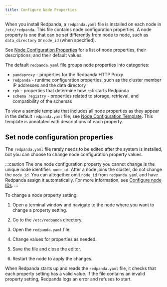 ```yaml
---
title: Configure Node Properties
---
```


<head>
    <meta name="title" content="Configure node properties | Redpanda Docs"/>
    <meta name="description" content="Node configuration properties using redpanda.yaml file."/>
</head>

When you install Redpanda, a `redpanda.yaml` file is installed on each node in `/etc/redpanda`. This file contains node configuration properties. A node property is one that can be set differently from node to node, such as `data_directory` or `node_id` (when specified).

See [Node Configuration Properties](../../../../../reference/node-properties) for a list of node properties, their descriptions, and their default values.

The default `redpanda.yaml` file groups node properties into categories:

- `pandaproxy` - properties for the Redpanda HTTP Proxy
- `redpanda` - runtime configuration properties, such as the cluster member IP addresses and the data directory
- `rpk` - properties that determine how `rpk` starts Redpanda
- `schema registry` - properties related to storage, retrieval, and compatibility of the schemas

To view a sample template that includes all node properties as they appear in the default `redpanda.yaml` file, see [Node Configuration Template](../../../../../reference/node-configuration-sample). This template is annotated with descriptions of each property.

## Set node configuration properties

The `redpanda.yaml` file rarely needs to be edited after the system is installed, but you can choose to change node configuration property values.

:::caution
The one node configuration property you cannot change is the unique node identifier: `node_id`. After a node joins the cluster, do not change the `node_id`. You can altogether omit `node_id` from `redpanda.yaml` and have Redpanda assign it automatically. For more information, see [Configure node IDs](../../manual/production/production-deployment/#configure-node-ids).
:::

To change a node property setting:

1. Open a terminal window and navigate to the node where you want to change a property setting.

2. Go to the `/etc/redpanda` directory.

3. Open the `redpanda.yaml` file.

4. Change values for properties as needed.

5. Save the file and close the editor.

6. Restart the node to apply the changes.

When Redpanda starts up and reads the `redpanda.yaml` file, it checks that each property setting has a valid value. If the file contains an invalid property setting, Redpanda logs an error and refuses to start.